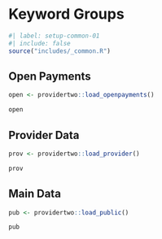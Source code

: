 # Keyword Groups {#sec-keygroups}

```r
#| label: setup-common-01
#| include: false
source("includes/_common.R")
```

## Open Payments

```r
open <- providertwo::load_openpayments()

open
```

## Provider Data

```r
prov <- providertwo::load_provider()

prov
```

## Main Data

```r
pub <- providertwo::load_public()

pub
```

